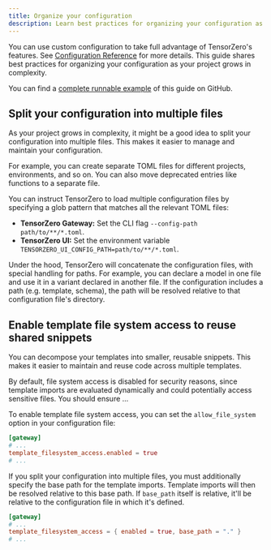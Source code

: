 ```yaml
---
title: Organize your configuration
description: Learn best practices for organizing your configuration as your project grows in complexity.
---
```


You can use custom configuration to take full advantage of TensorZero's features.
See [Configuration Reference](/gateway/configuration-reference) for more details.
This guide shares best practices for organizing your configuration as your project grows in complexity.

<Tip>

You can find a [complete runnable example](https://github.com/tensorzero/tensorzero/tree/main/examples/guides/organize-your-configuration) of this guide on GitHub.

</Tip>

## Split your configuration into multiple files

As your project grows in complexity, it might be a good idea to split your configuration into multiple files.
This makes it easier to manage and maintain your configuration.

For example, you can create separate TOML files for different projects, environments, and so on.
You can also move deprecated entries like functions to a separate file.

You can instruct TensorZero to load multiple configuration files by specifying a glob pattern that matches all the relevant TOML files:

- **TensorZero Gateway:** Set the CLI flag `--config-path path/to/**/*.toml`.
- **TensorZero UI:** Set the environment variable `TENSORZERO_UI_CONFIG_PATH=path/to/**/*.toml`.

Under the hood, TensorZero will concatenate the configuration files, with special handling for paths.
For example, you can declare a model in one file and use it in a variant declared in another file.
If the configuration includes a path (e.g. template, schema), the path will be resolved relative to that configuration file's directory.

## Enable template file system access to reuse shared snippets

You can decompose your templates into smaller, reusable snippets.
This makes it easier to maintain and reuse code across multiple templates.

By default, file system access is disabled for security reasons, since template imports are evaluated dynamically and could potentially access sensitive files.
You should ensure ...

To enable template file system access, you can set the `allow_file_system` option in your configuration file:

```toml
[gateway]
# ...
template_filesystem_access.enabled = true
# ...
```

If you split your configuration into multiple files, you must additionally specify the base path for the template imports.
Template imports will then be resolved relative to this base path.
If `base_path` itself is relative, it'll be relative to the configuration file in which it's defined.

```toml
[gateway]
# ...
template_filesystem_access = { enabled = true, base_path = "." }
# ...
```
